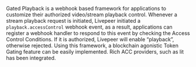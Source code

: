Gated Playback is a webhook based framework for applications to customize
their authorized video/stream playback control. Whenever a stream playback
request is initiated, Livepeer initiated a `playback.accessControl` webhook
event, as a result, applications can register a webhook handler to respond to
this event by checking the Access Control Conditions. If it is authorized,
Livepeer will enable “playback”, otherwise rejected. Using this framework, a
blockchain agonistic Token Gating feature can be easily implemented. Rich ACC
providers, such as lit has been integrated.
